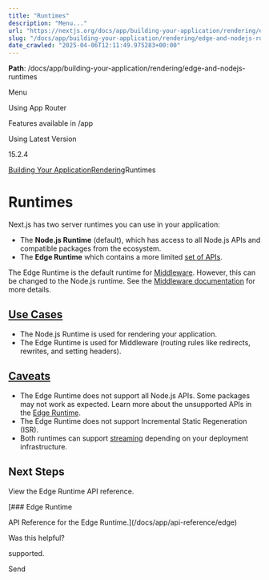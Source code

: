 ---
title: "Runtimes"
description: "Menu..."
url: "https://nextjs.org/docs/app/building-your-application/rendering/edge-and-nodejs-runtimes"
slug: "/docs/app/building-your-application/rendering/edge-and-nodejs-runtimes"
date_crawled: "2025-04-06T12:11:49.975283+00:00"
---

**Path**: /docs/app/building-your-application/rendering/edge-and-nodejs-runtimes

Menu

Using App Router

Features available in /app

Using Latest Version

15.2.4

[Building Your Application](/docs/app/building-your-application)[Rendering](/docs/app/building-your-application/rendering)Runtimes

# Runtimes

Next.js has two server runtimes you can use in your application:

* The **Node.js Runtime** (default), which has access to all Node.js APIs and compatible packages from the ecosystem.
* The **Edge Runtime** which contains a more limited [set of APIs](/docs/app/api-reference/edge).

The Edge Runtime is the default runtime for [Middleware](/docs/app/building-your-application/routing/middleware). However, this can be changed to the Node.js runtime. See the [Middleware documentation](/docs/app/building-your-application/routing/middleware#runtime) for more details.

## [Use Cases](#use-cases)

* The Node.js Runtime is used for rendering your application.
* The Edge Runtime is used for Middleware (routing rules like redirects, rewrites, and setting headers).

## [Caveats](#caveats)

* The Edge Runtime does not support all Node.js APIs. Some packages may not work as expected. Learn more about the unsupported APIs in the [Edge Runtime](/docs/app/api-reference/edge#unsupported-apis).
* The Edge Runtime does not support Incremental Static Regeneration (ISR).
* Both runtimes can support [streaming](/docs/app/building-your-application/routing/loading-ui-and-streaming) depending on your deployment infrastructure.

## Next Steps

View the Edge Runtime API reference.

[### Edge Runtime

API Reference for the Edge Runtime.](/docs/app/api-reference/edge)

Was this helpful?

supported.

Send